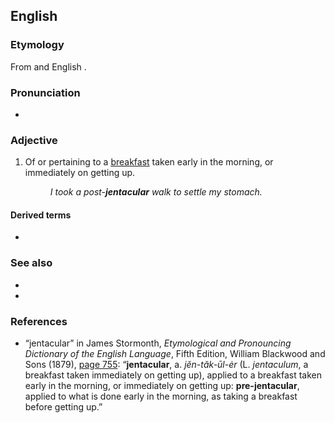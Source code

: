 ==English==

===Etymology===
From {{etyl|la|en}} {{m|la|ientaculum||a breakfast taken immediately on getting up}} and English {{m|en|-ar}}.

===Pronunciation===
* {{IPA|/dʒɛnˈtæk.jə.ləɹ/|lang=en}}

===Adjective===
{{en-adj}}

# Of or pertaining to a [[breakfast]] taken early in the morning, or immediately on getting up.
#: ''I took a post-'''jentacular''' walk to settle my stomach.''

====Derived terms====
* {{l|en|antejentacular}}

===See also===
* {{l|en|prandial}}
* {{l|en|breakfast}}

===References===
* “jentacular” in James Stormonth, ''Etymological and Pronouncing Dictionary of the English Language'', Fifth Edition, William Blackwood and Sons (1879), [http://books.google.com/books?id=J2kCAAAAQAAJ&pg=PA755&dq=jentacular page 755]: “'''jentacular''', <!-- bold in original --> a. ''jĕn-tăk-ūl-ėr'' (L. ''jentaculum'', a breakfast taken immediately on getting up), applied to a breakfast taken early in the morning, or immediately on getting up: '''pre-jentacular''', <!-- bold in original --> applied to what is done early in the morning, as taking a breakfast before getting up.”